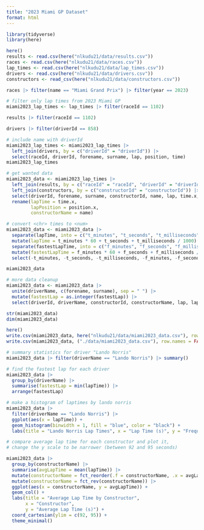 ```yaml
---
title: "2023 Miami GP Dataset"
format: html
---
```


```r
library(tidyverse)
library(here)
```

```r
here()
results <- read.csv(here("nlkudu21/data/results.csv"))
races <- read.csv(here("nlkudu21/data/races.csv"))
lap_times <- read.csv(here("nlkudu21/data/lap_times.csv"))
drivers <- read.csv(here("nlkudu21/data/drivers.csv"))
constructors <- read_csv(here("nlkudu21/data/constructors.csv"))
```

```r
races |> filter(name == "Miami Grand Prix") |> filter(year == 2023)
```

```r
# filter only lap times from 2023 Miami GP
miami2023_lap_times <- lap_times |> filter(raceId == 1102)
```

```r
results |> filter(raceId == 1102) 
```
```r
drivers |> filter(driverId == 858)
```

```r
# include name with driverId
miami2023_lap_times <- miami2023_lap_times |> 
  left_join(drivers, by = c("driverId" = "driverId")) |>
  select(raceId, driverId, forename, surname, lap, position, time)
miami2023_lap_times
```

```r
# get wanted data
miami2023_data <- miami2023_lap_times |> 
  left_join(results, by = c("raceId" = "raceId", "driverId" = "driverId")) |> 
  left_join(constructors, by = c("constructorId" = "constructorId")) |>
  select(driverId, forename, surname, constructorId, name, lap, time.x, position.x, fastestLap, fastestLapTime) |>
  rename(lapTime = time.x, 
         lapPosition = position.x,
         constructorName = name)

# convert <chr> times to <num>
miami2023_data <- miami2023_data |>
  separate(lapTime, into = c("t_minutes", "t_seconds", "t_milliseconds"), sep = "[:.]", convert = TRUE) |>
  mutate(lapTime = t_minutes * 60 + t_seconds + t_milliseconds / 1000) |>
  separate(fastestLapTime, into = c("f_minutes", "f_seconds", "f_milliseconds"), sep = "[:.]", convert = TRUE) |>
  mutate(fastestLapTime = f_minutes * 60 + f_seconds + f_milliseconds / 1000) |>
  select(-t_minutes, -t_seconds, -t_milliseconds, -f_minutes, -f_seconds, -f_milliseconds)

miami2023_data

# more data cleanup
miami2023_data <- miami2023_data |>
  unite(driverName, c(forename, surname), sep = " ") |>
  mutate(fastestLap = as.integer(fastestLap)) |>
  select(driverId, driverName, constructorId, constructorName, lap, lapTime, lapPosition)

str(miami2023_data)
dim(miami2023_data)
```

```r
here()
write.csv(miami2023_data, here("nlkudu21/data/miami2023_data.csv"), row.names = FALSE)
write.csv(miami2023_data, ("./data/miami2023_data.csv"), row.names = FALSE)
```

```r
# summary statistics for driver "Lando Norris" 
miami2023_data |> filter(driverName == "Lando Norris") |> summary()
```

```r
# find the fastest lap for each driver
miami2023_data |> 
  group_by(driverName) |> 
  summarise(fastestLap = min(lapTime)) |> 
  arrange(fastestLap)
```

```r
# make a histogram of laptimes by lando norris
miami2023_data |> 
  filter(driverName == "Lando Norris") |> 
  ggplot(aes(x = lapTime)) + 
  geom_histogram(binwidth = 1, fill = "blue", color = "black") + 
  labs(title = "Lando Norris Lap Times", x = "Lap Time (s)", y = "Frequency")
```

```r
# compare average lap time for each constructor and plot it, 
# change the y scale to be narrower (between 92 and 95 seconds) 

miami2023_data |> 
  group_by(constructorName) |> 
  summarise(avgLapTime = mean(lapTime)) |> 
  mutate(constructorName = fct_reorder(.f = constructorName, .x = avgLapTime)) |>
  mutate(constructorName = fct_rev(constructorName)) |>
  ggplot(aes(x = constructorName, y = avgLapTime)) + 
  geom_col() + 
  labs(title = "Average Lap Time by Constructor",
       x = "Constructor", 
       y = "Average Lap Time (s)") + 
  coord_cartesian(ylim = c(92, 95)) + 
  theme_minimal()

```

```r


```

```r
  
```



